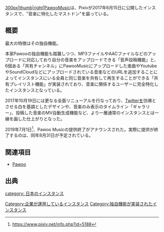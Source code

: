 {{Infobox instance
| Name          = {{Ruby|'''Pawoo Music'''|パウー　ミュージック}}
| Image         = [[ファイル:PawooMusic.png|300px|Pawoo Music]]
| Domain        = https://music.pawoo.net
| Admin         = [http://www.pixiv.net/ ピクシブ株式会社]
| Country       = 日本国
| Start         = 2017年6月15日
| SourceCode    = https://github.com/pixiv/mastodon/tree/pawoo-music
| Alias         = PawooMusic、ぱうみゅ
}}
[[ファイル:PawooMusic_new.png|300px|thumb|right|PawooMusic]]{{Ruby|'''Pawoo Music'''|パウー　ミュージック}}は、Pixivが2017年6月15日に公開したインスタンスで、"音楽に特化したマストドン"を謳っている。

== 概要 ==
最大の特徴はその独自機能。

本家Pawooの独自機能も踏襲しつつ、MP3ファイルやAACファイルなどのアップロードに対応しており自分の音楽をアップロードできる「音声投稿機能」と、6個ある「共有チャンネル」にPawooMusicにアップロードした楽曲やYoutubeやSoundCloudなどにアップロードされている音楽などのURLを追加することによってインスタンスにいる全員と同じ音楽を共有して再生することができる「共有プレイリスト機能」が実装されており、音楽に関係するユーザーに完全特化したインスタンスとなっている。

2017年10月19日には更なる全面リニューアルを行なっており、[[Twitter]]を彷彿とさせる白を基調としたデザインや、音楽のみ表示のタイムライン「ギャラリー」、投稿した音楽のMV自動生成機能など、より一層通常のインスタンスとは一線を画した仕上がりとなった。

2019年7月1日<ref>https://www.pixiv.net/info.php?id=5188</ref>、Pawoo Musicの提供終了がアナウンスされた。実際に提供が終了するのは、同年8月31日が予定されている。

== 関連項目 ==
* [[Pawoo]]

== 出典 ==
<references />

{{DEFAULTSORT:pawoomusic}}
[[category: 日本のインスタンス]]
[[Category:企業が運用しているインスタンス]]
[[Category:独自機能が実装されたインスタンス]]